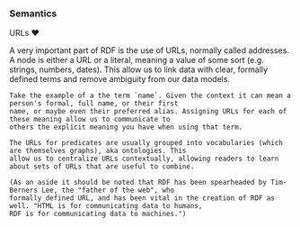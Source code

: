 ### Semantics

URLs &#10084;

<aside className="notes">
    A very important part of RDF is the use of URLs, normally called addresses. A node is either a URL or a literal,
    meaning a value of some sort (e.g. strings, numbers, dates). This allow us to link data with clear, formally defined
    terms and remove ambiguity from our data models.

    Take the example of a the term `name`. Given the context it can mean a person's formal, full name, or their first
    name, or maybe even their preferred alias. Assigning URLs for each of these meaning allow us to communicate to
    others the explicit meaning you have when using that term.

    The URLs for predicates are usually grouped into vocabularies (which are themselves graphs), aka ontologies. This
    allow us to centralize URLs contextually, allowing readers to learn about sets of URLs that are useful to combine.

    (As an aside it should be noted that RDF has been spearheaded by Tim-Berners Lee, the "father of the web", who
    formally defined URL, and has been vital in the creation of RDF as well. "HTML is for communicating data to humans,
    RDF is for communicating data to machines.")
</aside>